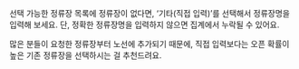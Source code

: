 선택 가능한 정류장 목록에 정류장이 없다면, ‘기타(직접 입력)’를 선택해서 정류장명을 입력해 보세요. 단, 정확한 정류장명을 입력하지 않으면 집계에서 누락될 수 있어요.

많은 분들이 요청한 정류장부터 노선에 추가되기 때문에, 직접 입력보다는 오픈 확률이 높은 기존 정류장을 선택하시는 걸 추천드려요.